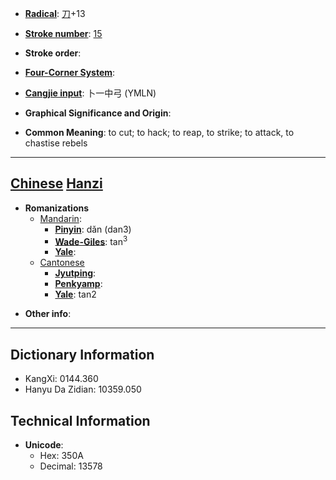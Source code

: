 * '''[[Wiktionary:Chinese radical index| Radical]]''': [[Wiktionary:Chinese radical index 刀|刀]]+13

* '''[[Wiktionary:Chinese total strokes index|Stroke number]]''': [[Wiktionary:Chinese total strokes index 15|15]]

* '''Stroke order''': 

* '''[[Wiktionary:Chinese four corner index|Four-Corner System]]''': 

* '''[[Wiktionary:Chinese Cangjie index|Cangjie input]]''': 卜一中弓 (YMLN)

* '''Graphical Significance and Origin''': 

* '''Common Meaning''': to cut; to hack; to reap, to strike; to attack, to chastise rebels

----

== [[Chinese]] [[Hanzi]] ==

* '''Romanizations'''
** [[Mandarin]]:
*** '''[[Pinyin]]''': dǎn (dan3)
*** '''[[Wade-Giles]]''': tan<sup>3</sup>
*** '''[[Yale]]''': 
**[[Cantonese]]
***'''[[Jyutping]]''':
***'''[[Penkyamp]]''': 
***'''[[Yale]]''': tan2

* '''Other info''': 

----

== Dictionary Information ==

* KangXi: 0144.360
* Hanyu Da Zidian: 10359.050

== Technical Information ==

* '''Unicode''':
** Hex: 350A
** Decimal: 13578